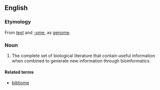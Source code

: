 ==English==
{{wikipedia}}

===Etymology===
From [[text]] and [[-ome]], as [[genome]].

===Noun===
{{en-noun}}
# {{context|biochemistry|genetics}} The complete set of biological literature that contain useful information when combined to generate new information through bioinformatics.

====Related terms====
*[[bibliome]]